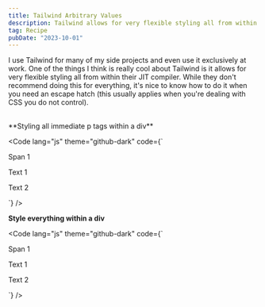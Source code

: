 ```yaml
---
title: Tailwind Arbitrary Values
description: Tailwind allows for very flexible styling all from within their JIT compiler.
tag: Recipe
pubDate: "2023-10-01"
---
```



I use Tailwind for many of my side projects and even use it exclusively at work. One of the things I think is really cool about Tailwind is
it allows for very flexible styling all from within their JIT compiler. While they don't recommend doing this for everything, it's nice to know
how to do it when you need an escape hatch (this usually applies when you're dealing with CSS you do not control).

<br />
**Styling all immediate p tags within a div**

<Code
  lang="js"
  theme="github-dark"
  code={`<div class="[&>p]:font-bold">
  <span>Span 1</span>
  <p>Text 1</p>
  <p>Text 2</p>
</div>`}
/>

**Style everything within a div**

<Code
  lang="js"
  theme="github-dark"
  code={`<div class="[&>*]:bg-slate-900 [&>*]:text-slate-100">
  <span>Span 1</span>
  <p>Text 1</p>
  <p>Text 2</p>
</div>`}
/>

